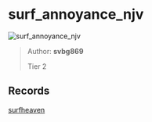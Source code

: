 
# surf_annoyance_njv

![surf_annoyance_njv](https://raw.githubusercontent.com/Sayt123/SurfMapPics/Maps-and-bonuses/csgo/surf_annoyance_njv.jpg)

> Author: **svbg869**
>
> Tier 2

## Records

[surfheaven](https://surfheaven.eu/map/surf_annoyance_njv)

